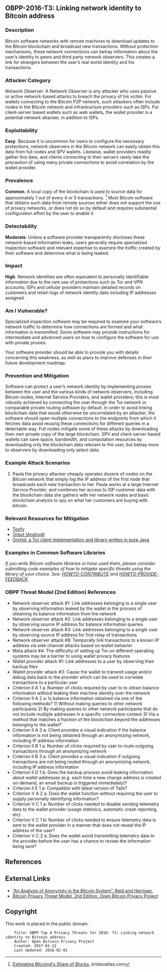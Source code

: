 == OBPP-2016-T3: Linking network identity to Bitcoin address ==

=== Description ===

Bitcoin software networks with remote machines to download updates to the Bitcoin blockchain and broadcast new transactions. Without protection mechanisms, these network connections can betray information about the user’s identity to peers and third party network observers. This creates a link for strangers between the user’s real world identity and his transactions.

=== Attacker Category ===

Network Observer: A Network Observer is any attacker who uses passive or active network-based attacks to breach the privacy of his victim. For wallets connecting to the Bitcoin P2P network, such attackers often include nodes in the Bitcoin network and infrastructure providers such as ISPs. For client-server based wallets such as web wallets, the wallet provider is a potential network attacker, in addition to ISPs.

=== Exploitability ===

'''Easy'''. Because it is uncommon for users to configure the necessary protections, network observers in the Bitcoin network can easily obtain this data from full nodes and SPV wallets. Likewise, wallet providers readily gather this data, and clients connecting to their servers rarely take the precaution of using many private connections to avoid correlation by the wallet provider.

=== Prevalence ===

'''Common'''. A local copy of the blockchain is used to source data for approximately 1 out of every 4 or 5 transactions. <ref>[https://www.kristovatlas.com/estimating-bitcoinds-share-of-blocks/ Estimating Bitcoind's Share of Blocks], kristovatlas.com</ref> Most Bitcoin software that obtains such data from remote sources either does not support the use of privacy networks, or does not do so by default and requires substantial configuration effort by the user to enable it.

=== Detectability ===

'''Moderate'''. Unless a software provider transparently discloses these network-based information leaks, users generally require specialized inspection software and relevant expertise to examine the traffic created by their software and determine what is being leaked.

=== Impact ===

'''High'''. Network identities are often equivalent to personally identifiable information due to the rare use of protections such as Tor and VPN accounts; ISPs and cellular providers maintain detailed records on customers and retain logs of network identity data including IP addresses assigned.

=== Am I Vulnerable? ===

Specialized inspection software may be required to examine your software’s network traffic to determine how connections are formed and what information is transmitted. Some software may provide instructions for intermediate and advanced users on how to configure the software for use with private proxies.

Your software provider should be able to provide you with details concerning this weakness, as well as plans to improve defenses in their future development roadmap.

=== Prevention and Mitigation ===

Software can protect a user’s network identity by implementing proxies between the user and the various kinds of network observers, including Bitcoin nodes, Internet Service Providers, and wallet providers; this is most robustly achieved by connecting the user through the Tor network or comparable private routing software by default. In order to avoid linking blockchain data that would otherwise be uncorrelated by an attacker, the software should open multiple connections to the endpoints from which it fetches data avoid reusing these connections for different queries in a detectable way. Full nodes mitigate some of these attacks by downloading their own private copy of the large blockchain. SPV and client-server based wallets can save space, bandwidth, and computation resources by downloading only the blockchain data relevant to the user, but betray more to observers by downloading only select data.

=== Example Attack Scenarios ===

# Paula the privacy attacker cheaply operates dozens of nodes on the Bitcoin network that simply log the IP address of the first node that broadcasts each new transaction to her. Paula works at a large Internet Service Provider, and combines her access to ISP customer data with the blockchain data she gathers with her network nodes and basic blockchain analysis to spy on what her customers are buying with bitcoin.

=== Relevant Resources for Mitigation ===

* [https://trac.torproject.org/projects/tor/wiki/doc/TorifyHOWTO Torify]
* [https://guardianproject.info/apps/orbot/ Orbot (Android)]
* [https://subgraph.com/orchid/index.en.html Orchid, a Tor client implementation and library written in pure Java]

=== Examples in Common Software Libraries ===

''If you write Bitcoin software libraries or have used them, please consider submitting code examples of how to mitigate specific threats using the library of your choice. See: [https://github.com/OpenBitcoinPrivacyProject/top-threats/blob/master/HOWTO-CONTRIBUTE.md HOWTO-CONTRIBUTE] and [https://github.com/OpenBitcoinPrivacyProject/top-threats/blob/master/HOWTO-PROVIDE-FEEDBACK.md HOWTO-PROVIDE-FEEDBACK]''

=== OBPP Threat Model (2nd Edition) References ===

* Network observer attack #1: Link addresses belonging to a single user by observing information leaked by the wallet in the process of obtaining its balance information from the network
* Network observer attack #2: Link addresses belonging to a single user by observing source IP address for balance information queries
* Network observer attack #3: Link addresses belonging to a single user by observing source IP address for first relay of transactions
* Network observer attack #8: Temporally link transactions to a known IP address via side channel attacks based on wallet behavior
* Meta attack #4: The difficulty of setting up Tor on different operating systems may be a barrier to using wallet privacy features
* Wallet provider attack #1: Link addresses to a user by observing their backup files
* Wallet provider attack #3: Cause the wallet to transmit usage and/or debug data back to the provider which can be used to correlate transactions to a particular user
* Criterion II A 1 a: Number of clicks required by user to to obtain balance information without leaking their machine identity over the network
* Criterion II A 2 a: Is balance information obtained via one of the following methods? 1) Without making queries to other network participants 2) By making queries to other network participants that do not include multiple addresses in a specific connection context 3) Via a method that matches a fraction of the blockchain beyond the addresses belonging to the wallet?
* Criterion II A 3 a: Client provides a visual indication if the balance information is not being obtained through an anonymizing network, including IP address information
* Criterion II B 1 a: Number of clicks required by user to route outgoing transactions through an anonymizing network
* Criterion II B 3 a: Client provides a visual indication if outgoing transactions are not being routed through an anonymizing network, including IP address information
* Criterion II D 1 b: Does the backup process avoid leaking information about wallet addresses (e.g. each time a new change address is created on-demand, an email backup is triggered immediately)?
* Criterion II E 1 a: Compatible with latest version of Tails?
* Criterion V A 2 a: Does the wallet function without requiring the user to supply personally identifying information?
* Criterion V C 1 a: Number of clicks needed to disable sending telemetry data to the wallet provider (usage statistics, automatic crash reporting, etc)
* Criterion V C 1 b: Number of clicks needed to ensure telemetry data is sent to the wallet provider in a manner that does not reveal the IP address of the user?
* Criterion V C 2 a: Does the wallet avoid transmitting telemetry data to the provider before the user has a chance to review the information being sent?

== References ==

<references />

== External Links ==

* [https://arxiv.org/pdf/1107.4524v2.pdf “An Analysis of Anonymity in the Bitcoin System”. Reid and Harrigan.]
* [https://github.com/OpenBitcoinPrivacyProject/wallet-ratings/blob/master/report-02/ Bitcoin Privacy Threat Model, 2nd Edition. Open Bitcoin Privacy Project]

== Copyright ==

This work is placed in the public domain.

<pre>
    Title: OBPP Top 4 Privacy Threats for 2016: T3: Linking network identity to Bitcoin address
    Author: Open Bitcoin Privacy Project
    Created: 2017-01-12
    Last Updated: 2016-02-01
</pre>
